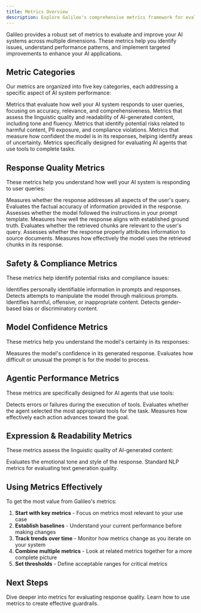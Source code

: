 ```yaml
---
title: Metrics Overview
description: Explore Galileo's comprehensive metrics framework for evaluating and improving AI system performance across multiple dimensions.
---
```



Galileo provides a robust set of metrics to evaluate and improve your AI systems across multiple dimensions. These metrics help you identify issues, understand performance patterns, and implement targeted improvements to enhance your AI applications.

## Metric Categories

Our metrics are organized into five key categories, each addressing a specific aspect of AI system performance:

<CardGroup cols={3}>
  <Card title="Response Quality" href="#response-quality-metrics">
    Metrics that evaluate how well your AI system responds to user queries, focusing on accuracy, relevance, and comprehensiveness.
  </Card>
  <Card title="Expression & Readability" href="#expression--readability-metrics">
    Metrics that assess the linguistic quality and readability of AI-generated content, including tone and fluency.
  </Card>
  <Card title="Safety & Compliance" href="#safety--compliance-metrics">
    Metrics that identify potential risks related to harmful content, PII exposure, and compliance violations.
  </Card>
  <Card title="Model Confidence" href="#model-confidence-metrics">
    Metrics that measure how confident the model is in its responses, helping identify areas of uncertainty.
  </Card>
  <Card title="Agentic Performance" href="#agentic-performance-metrics">
    Metrics specifically designed for evaluating AI agents that use tools to complete tasks.
  </Card>
</CardGroup>

## Response Quality Metrics

These metrics help you understand how well your AI system is responding to user queries:

<CardGroup cols={2}>
  <Card title="Completeness" href="/concepts/metrics/response-quality/completeness">
    Measures whether the response addresses all aspects of the user's query.
  </Card>
  <Card title="Correctness" href="/concepts/metrics/response-quality/correctness">
    Evaluates the factual accuracy of information provided in the response.
  </Card>
  <Card title="Instruction Adherence" href="/concepts/metrics/response-quality/instruction-adherence">
    Assesses whether the model followed the instructions in your prompt template.
  </Card>
  <Card title="Ground Truth Adherence" href="/concepts/metrics/response-quality/ground-truth-adherence">
    Measures how well the response aligns with established ground truth.
  </Card>
  <Card title="Chunk Relevance" href="/concepts/metrics/response-quality/chunk-relevance">
    Evaluates whether the retrieved chunks are relevant to the user's query.
  </Card>
  <Card title="Chunk Attribution" href="/concepts/metrics/response-quality/chunk-attribution">
    Assesses whether the response properly attributes information to source documents.
  </Card>
  <Card title="Chunk Utilization" href="/concepts/metrics/response-quality/chunk-utilization">
    Measures how effectively the model uses the retrieved chunks in its response.
  </Card>
</CardGroup>

## Safety & Compliance Metrics

These metrics help identify potential risks and compliance issues:

<CardGroup cols={2}>
  <Card title="PII Detection" href="/concepts/metrics/safety-and-compliance/pii">
    Identifies personally identifiable information in prompts and responses.
  </Card>
  <Card title="Prompt Injection" href="/concepts/metrics/safety-and-compliance/prompt-injection">
    Detects attempts to manipulate the model through malicious prompts.
  </Card>
  <Card title="Toxicity" href="/concepts/metrics/safety-and-compliance/toxicity">
    Identifies harmful, offensive, or inappropriate content.
  </Card>
  <Card title="Sexism" href="/concepts/metrics/safety-and-compliance/sexism">
    Detects gender-based bias or discriminatory content.
  </Card>
</CardGroup>

## Model Confidence Metrics

These metrics help you understand the model's certainty in its responses:

<CardGroup cols={2}>
  <Card title="Uncertainty" href="/concepts/metrics/model-confidence/uncertainty">
    Measures the model's confidence in its generated response.
  </Card>
  <Card title="Prompt Perplexity" href="/concepts/metrics/model-confidence/prompt-perplexity">
    Evaluates how difficult or unusual the prompt is for the model to process.
  </Card>
</CardGroup>

## Agentic Performance Metrics

These metrics are specifically designed for AI agents that use tools:

<CardGroup cols={2}>
  <Card title="Tool Error" href="/concepts/metrics/agentic/tool-error">
    Detects errors or failures during the execution of tools.
  </Card>
  <Card title="Tool Selection Quality" href="/concepts/metrics/agentic/tool-selection-quality">
    Evaluates whether the agent selected the most appropriate tools for the task.
  </Card>
  <Card title="Action Advancement" href="/concepts/metrics/agentic/action-advancement">
    Measures how effectively each action advances toward the goal.
  </Card>
</CardGroup>

## Expression & Readability Metrics

These metrics assess the linguistic quality of AI-generated content:

<CardGroup cols={2}>
  <Card title="Tone" href="/concepts/metrics/expression-and-readability/tone">
    Evaluates the emotional tone and style of the response.
  </Card>
  <Card title="BLEU & ROUGE" href="/concepts/metrics/expression-and-readability/bleu-and-rouge">
    Standard NLP metrics for evaluating text generation quality.
  </Card>
</CardGroup>

## Using Metrics Effectively

To get the most value from Galileo's metrics:

1. **Start with key metrics** - Focus on metrics most relevant to your use case
2. **Establish baselines** - Understand your current performance before making changes
3. **Track trends over time** - Monitor how metrics change as you iterate on your system
4. **Combine multiple metrics** - Look at related metrics together for a more complete picture
5. **Set thresholds** - Define acceptable ranges for critical metrics

## Next Steps

<CardGroup cols={2}>
  <Card title="Explore Response Quality" href="/concepts/metrics/response-quality/completeness">
    Dive deeper into metrics for evaluating response quality.
  </Card>
  <Card title="Implement Guardrails" href="/concepts/guardrails/overview">
    Learn how to use metrics to create effective guardrails.
  </Card>
</CardGroup>

